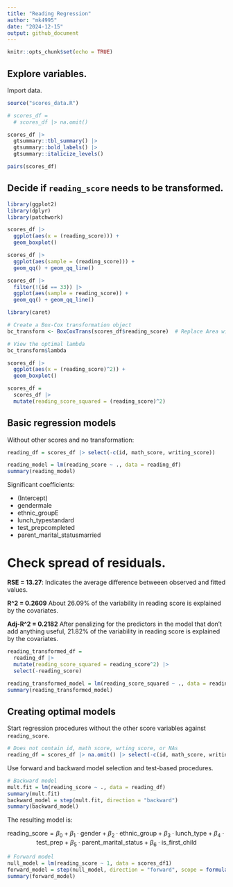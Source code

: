 ```yaml
---
title: "Reading Regression"
author: "mk4995"
date: "2024-12-15"
output: github_document
---
```


```r
knitr::opts_chunk$set(echo = TRUE)
```

## Explore variables.

Import data.

```r
source("scores_data.R")
```


```r
# scores_df = 
  # scores_df |> na.omit()

scores_df |> 
  gtsummary::tbl_summary() |> 
  gtsummary::bold_labels() |> 
  gtsummary::italicize_levels()

pairs(scores_df)
```

## Decide if `reading_score` needs to be transformed.

```r
library(ggplot2)
library(dplyr)
library(patchwork)

scores_df |> 
  ggplot(aes(x = (reading_score))) +
  geom_boxplot()

scores_df |> 
  ggplot(aes(sample = (reading_score))) +
  geom_qq() + geom_qq_line()

scores_df |> 
  filter(!(id == 33)) |> 
  ggplot(aes(sample = reading_score)) +
  geom_qq() + geom_qq_line()

library(caret)

# Create a Box-Cox transformation object
bc_transform <- BoxCoxTrans(scores_df$reading_score)  # Replace Area with your variable

# View the optimal lambda
bc_transform$lambda

scores_df |> 
  ggplot(aes(x = (reading_score)^2)) +
  geom_boxplot()

scores_df = 
  scores_df |> 
  mutate(reading_score_squared = (reading_score)^2) 
```

## Basic regression models

Without other scores and no transformation:

```r
reading_df = scores_df |> select(-c(id, math_score, writing_score))

reading_model = lm(reading_score ~ ., data = reading_df)
summary(reading_model)
```

Significant coefficients:

- (Intercept)
- gendermale
- ethnic_groupE
- lunch_typestandard
- test_prepcompleted
- parent_marital_statusmarried

# Check spread of residuals.

**RSE = 13.27**: Indicates the average difference betweeen observed and fitted values.

**R^2 = 0.2609**
About 26.09% of the variability in reading score is explained by the covariates.

**Adj-R^2 = 0.2182**
After penalizing for the predictors in the model that don't add anything useful, 21.82% of the variability in reading score is explained by the covariates.

```r
reading_transformed_df = 
  reading_df |> 
  mutate(reading_score_squared = reading_score^2) |> 
  select(-reading_score)

reading_transformed_model = lm(reading_score_squared ~ ., data = reading_transformed_df)
summary(reading_transformed_model)
```

## Creating optimal models

Start regression procedures without the other score variables against `reading_score`.

```r
# Does not contain id, math score, wrting score, or NAs
reading_df = scores_df |> na.omit() |> select(-c(id, math_score, writing_score))
```

Use forward and backward model selection and test-based procedures.

```r
# Backward model
mult.fit = lm(reading_score ~ ., data = reading_df)
summary(mult.fit)
backward_model = step(mult.fit, direction = "backward")
summary(backward_model)
```

The resulting model is:

$$
\text{reading_score} = \beta_0 + \beta_1 \cdot \text{gender} + \beta_2 \cdot \text{ethnic_group} + \beta_3 \cdot \text{lunch_type} + \beta_4 \cdot \text{test_prep} + \beta_5 \cdot \text{parent_marital_status} + \beta_6 \cdot \text{is_first_child}
$$

```r
# Forward model
null_model = lm(reading_score ~ 1, data = scores_df1)
forward_model = step(null_model, direction = "forward", scope = formula(mult.fit))
summary(forward_model)
```


